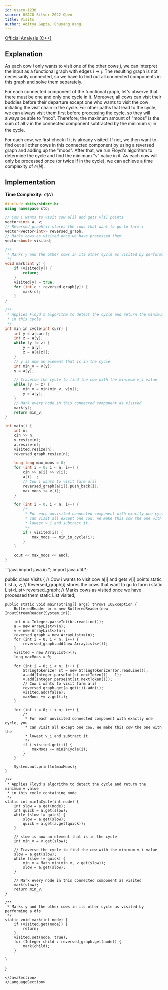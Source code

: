 ```yaml
---
id: usaco-1230
source: USACO Silver 2022 Open
title: Visits
author: Aditya Gupta, Chuyang Wang
---
```


[Official Analysis (C++)](http://www.usaco.org/current/data/sol_prob1_silver_open22.html)


## Explanation

As each cow $i$ only wants to visit one of the other cows $j$, we can interpret the input as a functional graph with edges $i \to j$. The resulting graph is not necessarily connected, so we have to find out all connected components in this graph and solve them separately. 

For each connected component of the functional graph, let's observe that there must be one and only one cycle in it. Moreover, all cows can visit their buddies before their departure except one who wants to visit the cow initiating the visit chain in the cycle. For other paths that lead to the cycle, we can always visit them first before processing the cycle, so they will always be able to "moo". Therefore, the maximum amount of "moos" is the sum of all $v$ in the connected component subtracted by the minimum $v_i$ in the cycle. 

For each cow, we first check if it is already visited. If not, we then want to find out all other cows in this connected component by using a reversed graph and adding up the "moos". After that, we run Floyd's algorithm to determine the cycle and find the minimum "v" value in it. As each cow will only be processed once (or twice if in the cycle), we can achieve a time complexity of $\mathcal{O}(N)$. 


## Implementation

**Time Complexity:** $\mathcal{O}(N)$

<LanguageSection>

<CPPSection>

```cpp
#include <bits/stdc++.h>
using namespace std;

// Cow i wants to visit cow a[i] and gets v[i] points
vector<int> a, v;
// Reversed_graph[i] stores the cows that want to go to farm i
vector<vector<int>> reversed_graph;
// Marks cows as visited once we have processed them
vector<bool> visited;

/**
 * Marks y and the other cows in its other cycle as visited by performing a dfs
 */
void mark(int y) {
	if (visited[y]) {
		return;
	}
	visited[y] = true;
	for (int c : reversed_graph[y]) {
		mark(c);
	}
}

/**
 * Applies Floyd's algorithm to detect the cycle and return the minimum v value
 * in this cycle
 */
int min_in_cycle(int curr) {
	int y = a[curr];
	int z = a[y];
	while (y != z) {
		y = a[y];
		z = a[a[z]];
	}
	// y is now an element that is in the cycle
	int min_v = v[y];
	y = a[y];

	// Traverse the cycle to find the cow with the minimum v_i value
	while (y != z) {
		min_v = min(min_v, v[y]);
		y = a[y];
	}
	// Mark every node in this connected component as visited
	mark(y);
	return min_v;
}

int main() {
	int n;
	cin >> n;
	v.resize(n);
	a.resize(n);
	visited.resize(n);
	reversed_graph.resize(n);

	long long max_moos = 0;
	for (int i = 0; i < n; i++) {
		cin >> a[i] >> v[i];
		a[i]--;
		// Cow i wants to visit farm a[i]
		reversed_graph[a[i]].push_back(i);
		max_moos += v[i];
	}

	for (int i = 0; i < n; i++) {
		/*
		 * For each unvisited connected component with exactly one cycle, you
		 * can visit all except one cow. We make this cow the one with the
		 * lowest v_i and subtract it.
		 */
		if (!visited[i]) {
			max_moos -= min_in_cycle(i);
		}
	}

	cout << max_moos << endl;
}
```
</CPPSection>

<JavaSection>
```java
import java.io.*;
import java.util.*;

public class Visits {
	// Cow i wants to visit cow a[i] and gets v[i] points
	static List<Integer> a, v;
	// Reversed_graph[i] stores the cows that want to go to farm i
	static List<List<Integer>> reversed_graph;
	// Marks cows as visited once we have processed them
	static List<Boolean> visited;

	public static void main(String[] args) throws IOException {
		BufferedReader br = new BufferedReader(new InputStreamReader(System.in));

		int n = Integer.parseInt(br.readLine());
		a = new ArrayList<>(n);
		v = new ArrayList<>(n);
		reversed_graph = new ArrayList<>(n);
		for (int i = 0; i < n; i++) {
			reversed_graph.add(new ArrayList<>());
		}
		visited = new ArrayList<>();
		long maxMoos = 0;

		for (int i = 0; i < n; i++) {
			StringTokenizer st = new StringTokenizer(br.readLine());
			a.add(Integer.parseInt(st.nextToken()) - 1);
			v.add(Integer.parseInt(st.nextToken()));
			// Cow i wants to visit farm a[i]
			reversed_graph.get(a.get(i)).add(i);
			visited.add(false);
			maxMoos += v.get(i);
		}

		for (int i = 0; i < n; i++) {
			/*
			 * For each unvisited connected component with exactly one cycle, you
			 * can visit all except one cow. We make this cow the one with the
			 * lowest v_i and subtract it.
			 */
			if (!visited.get(i)) {
				maxMoos -= minInCycle(i);
			}
		}

		System.out.println(maxMoos);
	}

	/**
	 * Applies Floyd's algorithm to detect the cycle and return the minimum v value
	 * in this cycle containing node
	 */
	static int minInCycle(int node) {
		int slow = a.get(node);
		int quick = a.get(slow);
		while (slow != quick) {
			slow = a.get(slow);
			quick = a.get(a.get(quick));
		}

		// slow is now an element that is in the cycle
		int min_v = v.get(slow);

		// Traverse the cycle to find the cow with the minimum v_i value
		slow = a.get(slow);
		while (slow != quick) {
			min_v = Math.min(min_v, v.get(slow));
			slow = a.get(slow);
		}

		// Mark every node in this connected component as visited
		mark(slow);
		return min_v;
	}

	/**
	 * Marks y and the other cows in its other cycle as visited by performing a dfs
	 */
	static void mark(int node) {
		if (visited.get(node)) {
			return;
		}
		visited.set(node, true);
		for (Integer child : reversed_graph.get(node)) {
			mark(child);
		}

	}
}
```
</JavaSection>
</LanguageSection>
